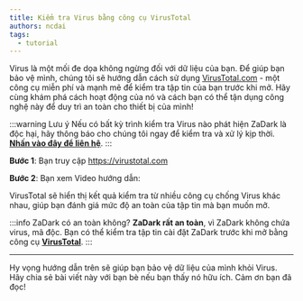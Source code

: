 ```yaml
---
title: Kiểm tra Virus bằng công cụ VirusTotal
authors: ncdai
tags:
  - tutorial
---
```


Virus là một mối đe dọa không ngừng đối với dữ liệu của bạn. Để giúp bạn bảo vệ mình, chúng tôi sẽ hướng dẫn cách sử dụng [VirusTotal.com](https://virustotal.com) - một công cụ miễn phí và mạnh mẽ để kiểm tra tập tin của bạn trước khi mở. Hãy cùng khám phá cách hoạt động của nó và cách bạn có thể tận dụng công nghệ này để duy trì an toàn cho thiết bị của mình!

:::warning Lưu ý
Nếu có bất kỳ trình kiểm tra Virus nào phát hiện ZaDark là độc hại, hãy thông báo cho chúng tôi ngay để kiểm tra và xử lý kịp thời. [**Nhấn vào đây để liên hệ**](/contact).
:::

**Bước 1**: Bạn truy cập https://virustotal.com

**Bước 2**: Bạn xem Video hướng dẫn:

<YouTube videoId='0rBbvVsecks' title="Kiểm tra Virus trong tập tin bằng công cụ VirusTotal | zadark.com" />

VirusTotal sẽ hiển thị kết quả kiểm tra từ nhiều công cụ chống Virus khác nhau, giúp bạn đánh giá mức độ an toàn của tập tin mà bạn muốn mở.

:::info
ZaDark có an toàn không? **ZaDark rất an toàn**, vì ZaDark không chứa virus, mã độc. Bạn có thể kiểm tra tập tin cài đặt ZaDark trước khi mở bằng công cụ [**VirusTotal**](https://virustotal.com).
:::

---

Hy vọng hướng dẫn trên sẽ giúp bạn bảo vệ dữ liệu của mình khỏi Virus. Hãy chia sẻ bài viết này với bạn bè nếu bạn thấy nó hữu ích. Cảm ơn bạn đã đọc!
